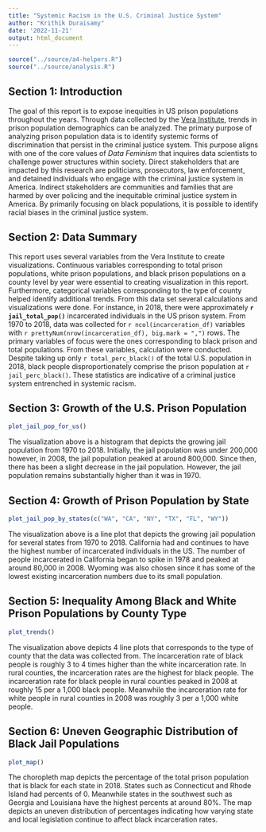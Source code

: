 ```yaml
---
title: "Systemic Racism in the U.S. Criminal Justice System"
author: "Krithik Duraisamy"
date: '2022-11-21'
output: html_document
---
```


```r
source("../source/a4-helpers.R")
source("../source/analysis.R")
```

## Section 1: Introduction

The goal of this report is to expose inequities in US prison populations throughout the years. Through data collected by the [Vera Institute](https://www.vera.org), trends in prison population demographics can be analyzed. The primary purpose of analyzing prison population data is to identify systemic forms of discrimination that persist in the criminal justice system. This purpose aligns with one of the core values of *Data Feminism* that inquires data scientists to challenge power structures within society. Direct stakeholders that are impacted by this research are politicians, prosecutors, law enforcement, and detained individuals who engage with the criminal justice system in America. Indirect stakeholders are communities and families that are harmed by over policing and the inequitable criminal justice system in America. By primarily focusing on black populations, it is possible to identify racial biases in the criminal justice system.

## Section 2: Data Summary

This report uses several variables from the Vera Institute to create visualizations. Continuous variables corresponding to total prison populations, white prison populations, and black prison populations on a county level by year were essential to creating visualization in this report. Furthermore, categorical variables corresponding to the type of county helped identify additional trends. From this data set several calculations and visualizations were done. For instance, in 2018, there were approximately **`r jail_total_pop()`** incarcerated individuals in the US prison system. From 1970 to 2018, data was collected for `r ncol(incarceration_df)` variables with `r prettyNum(nrow(incarceration_df), big.mark = ",")` rows. The primary variables of focus were the ones corresponding to black prison and total populations. From these variables, calculation were conducted. Despite taking up only `r total_perc_black()` of the total U.S. population in 2018, black people disproportionately comprise the prison population at `r jail_perc_black()`. These statistics are indicative of a criminal justice system entrenched in systemic racism.

## Section 3: Growth of the U.S. Prison Population
```r
plot_jail_pop_for_us()
```

The visualization above is a histogram that depicts the growing jail population from 1970 to 2018. Initially, the jail population was under 200,000 however, in 2008, the jail population peaked at around 800,000. Since then, there has been a slight decrease in the jail population. However, the jail population remains substantially higher than it was in 1970.

## Section 4: Growth of Prison Population by State 
```r
plot_jail_pop_by_states(c("WA", "CA", "NY", "TX", "FL", "WY"))
```

The visualization above is a line plot that depicts the growing jail population for several states from 1970 to 2018. California had and continues to have the highest number of incarcerated individuals in the US. The number of people incarcerated in California began to spike in 1978 and peaked at around 80,000 in 2008. Wyoming was also chosen since it has some of the lowest existing incarceration numbers due to its small population.

## Section 5: Inequality Among Black and White Prison Populations by County Type
```r
plot_trends()
```

The visualization above depicts 4 line plots that corresponds to the type of county that the data was collected from. The incarceration rate of black people is roughly 3 to 4 times higher than the white incarceration rate. In rural counties, the incarceration rates are the highest for black people. The incarceration rate for black people in rural counties peaked in 2008 at roughly 15 per a 1,000 black people. Meanwhile the incarceration rate for white people in rural counties in 2008 was roughly 3 per a 1,000 white people.

## Section 6: Uneven Geographic Distribution of Black Jail Populations
```r
plot_map()
```

The choropleth map depicts the percentage of the total prison population that is black for each state in 2018. States such as Connecticut and Rhode Island had percents of 0. Meanwhile states in the southwest such as Georgia and Louisiana have the highest percents at around 80%. The map depicts an uneven distribution of percentages indicating how varying state and local legislation continue to affect black incarceration rates.

